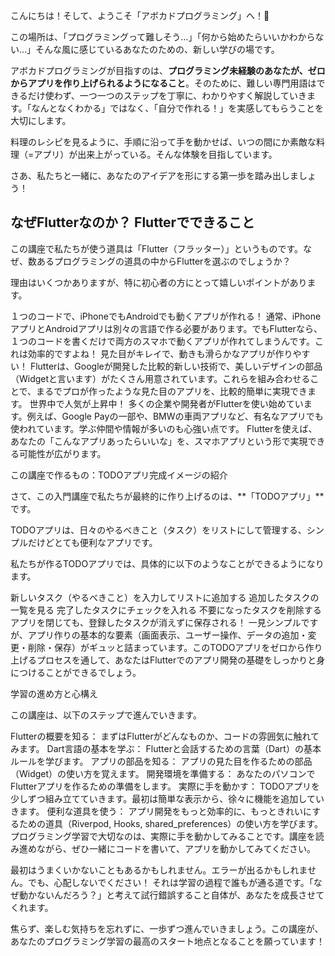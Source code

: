 こんにちは！そして、ようこそ「アボカドプログラミング」へ！🥑

この場所は、「プログラミングって難しそう…」「何から始めたらいいかわからない…」そんな風に感じているあなたのための、新しい学びの場です。

アボカドプログラミングが目指すのは、**プログラミング未経験のあなたが、ゼロからアプリを作り上げられるようになること**。そのために、難しい専門用語はできるだけ使わず、一つ一つのステップを丁寧に、わかりやすく解説していきます。「なんとなくわかる」ではなく、「自分で作れる！」を実感してもらうことを大切にします。

料理のレシピを見るように、手順に沿って手を動かせば、いつの間にか素敵な料理（=アプリ）が出来上がっている。そんな体験を目指しています。

さあ、私たちと一緒に、あなたのアイデアを形にする第一歩を踏み出しましょう！

## なぜFlutterなのか？ Flutterでできること

この講座で私たちが使う道具は「Flutter（フラッター）」というものです。なぜ、数あるプログラミングの道具の中からFlutterを選ぶのでしょうか？

理由はいくつかありますが、特に初心者の方にとって嬉しいポイントがあります。

１つのコードで、iPhoneでもAndroidでも動くアプリが作れる！ 通常、iPhoneアプリとAndroidアプリは別々の言語で作る必要があります。でもFlutterなら、１つのコードを書くだけで両方のスマホで動くアプリが作れてしまうんです。これは効率的ですよね！
見た目がキレイで、動きも滑らかなアプリが作りやすい！ Flutterは、Googleが開発した比較的新しい技術で、美しいデザインの部品（Widgetと言います）がたくさん用意されています。これらを組み合わせることで、まるでプロが作ったような見た目のアプリを、比較的簡単に実現できます。
世界中で人気が上昇中！ 多くの企業や開発者がFlutterを使い始めています。例えば、Google Payの一部や、BMWの車両アプリなど、有名なアプリでも使われています。学ぶ仲間や情報が多いのも心強い点です。
Flutterを使えば、あなたの「こんなアプリあったらいいな」を、スマホアプリという形で実現できる可能性が広がります。

この講座で作るもの：TODOアプリ完成イメージの紹介

さて、この入門講座で私たちが最終的に作り上げるのは、**「TODOアプリ」**です。

TODOアプリは、日々のやるべきこと（タスク）をリストにして管理する、シンプルだけどとても便利なアプリです。

私たちが作るTODOアプリでは、具体的に以下のようなことができるようになります。

新しいタスク（やるべきこと）を入力してリストに追加する
追加したタスクの一覧を見る
完了したタスクにチェックを入れる
不要になったタスクを削除する
アプリを閉じても、登録したタスクが消えずに保存される！
一見シンプルですが、アプリ作りの基本的な要素（画面表示、ユーザー操作、データの追加・変更・削除・保存）がギュッと詰まっています。このTODOアプリをゼロから作り上げるプロセスを通して、あなたはFlutterでのアプリ開発の基礎をしっかりと身につけることができるでしょう。

学習の進め方と心構え

この講座は、以下のステップで進んでいきます。

Flutterの概要を知る： まずはFlutterがどんなものか、コードの雰囲気に触れてみます。
Dart言語の基本を学ぶ： Flutterと会話するための言葉（Dart）の基本ルールを学びます。
アプリの部品を知る： アプリの見た目を作るための部品（Widget）の使い方を覚えます。
開発環境を準備する： あなたのパソコンでFlutterアプリを作るための準備をします。
実際に手を動かす： TODOアプリを少しずつ組み立てていきます。最初は簡単な表示から、徐々に機能を追加していきます。
便利な道具を使う： アプリ開発をもっと効率的に、もっときれいにするための道具（Riverpod, Hooks, shared_preferences）の使い方を学びます。
プログラミング学習で大切なのは、実際に手を動かしてみることです。講座を読み進めながら、ぜひ一緒にコードを書いて、アプリを動かしてみてください。

最初はうまくいかないこともあるかもしれません。エラーが出るかもしれません。でも、心配しないでください！ それは学習の過程で誰もが通る道です。「なぜ動かないんだろう？」と考えて試行錯誤すること自体が、あなたを成長させてくれます。

焦らず、楽しむ気持ちを忘れずに、一歩ずつ進んでいきましょう。この講座が、あなたのプログラミング学習の最高のスタート地点となることを願っています！